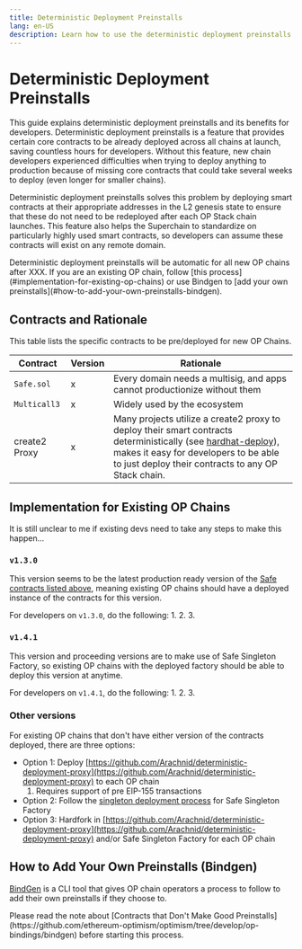 ```yaml
---
title: Deterministic Deployment Preinstalls
lang: en-US
description: Learn how to use the deterministic deployment preinstalls on your chain.
---
```



# Deterministic Deployment Preinstalls

This guide explains deterministic deployment preinstalls and its benefits for developers.
Deterministic deployment preinstalls is a feature that provides certain core contracts to be already deployed across all chains at launch, saving countless hours for developers.
Without this feature, new chain developers experienced difficulties when trying to deploy anything to production because of missing core contracts that could take several weeks to deploy (even longer for smaller chains).

Deterministic deployment preinstalls solves this problem by deploying smart contracts at their appropriate addresses in the L2 genesis state to ensure that these do not need to be redeployed after each OP Stack chain launches.
This feature also helps the Superchain to standardize on particularly highly used smart contracts, so developers can assume these contracts will exist on any remote domain.

<Callout type="info">
  Deterministic deployment preinstalls will be automatic for all new OP chains after XXX. If you are an existing OP chain, follow [this process](#implementation-for-existing-op-chains) or use Bindgen to [add your own preinstalls](#how-to-add-your-own-preinstalls-bindgen).
</Callout>

## Contracts and Rationale

This table lists the specific contracts to be pre/deployed for new OP Chains.

| Contract   |  Version       | Rationale                                                                           |
| ---------- | ----------------- | -------------------------------------------------------------------------------- |
| `Safe.sol` | x |        Every domain needs a multisig, and apps cannot productionize without them            |
| `Multicall3` | x |   Widely used by the ecosystem | 
| create2 Proxy | x | Many projects utilize a create2 proxy to deploy their smart contracts deterministically (see [hardhat-deploy](https://github.com/wighawag/hardhat-deploy#4-deterministicdeployment-ability-to-specify-a-deployment-factory)), makes it easy for developers to be able to just deploy their contracts to any OP Stack chain. | 



## Implementation for Existing OP Chains

It is still unclear to me if existing devs need to take any steps to make this happen...

### `v1.3.0`

This version seems to be the latest production ready version of the [Safe contracts listed above](#contracts-and-rationale), meaning existing OP chains should have a deployed instance of the contracts for this version.

For developers on `v1.3.0`, do the following:
1\.
2.
3\.

### `v1.4.1`

This version and proceeding versions are to make use of Safe Singleton Factory, so existing OP chains with the deployed factory should be able to deploy this version at anytime.

For developers on `v1.4.1`, do the following:
1\.
2.
3\.

### Other versions

For existing OP chains that don't have either version of the contracts deployed, there are three options:

*   Option 1: Deploy [https://github.com/Arachnid/deterministic-deployment-proxy](https://github.com/Arachnid/deterministic-deployment-proxy) to each OP chain
    1.  Requires support of pre EIP-155 transactions
*   Option 2: Follow the [singleton deployment process](https://github.com/safe-global/safe-singleton-factory/tree/main#how-to-get-the-singleton-deployed-to-your-network) for Safe Singleton Factory
*   Option 3: Hardfork in [https://github.com/Arachnid/deterministic-deployment-proxy](https://github.com/Arachnid/deterministic-deployment-proxy) and/or Safe Singleton Factory for each OP chain

## How to Add Your Own Preinstalls (Bindgen)

[BindGen](https://github.com/ethereum-optimism/optimism/tree/develop/op-bindings/bindgen) is a CLI tool that gives OP chain operators a process to follow to add their own preinstalls if they choose to.

<Callout type="warning">
  Please read the note about [Contracts that Don't Make Good Preinstalls](https://github.com/ethereum-optimism/optimism/tree/develop/op-bindings/bindgen) before starting this process.
</Callout>
